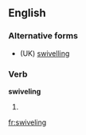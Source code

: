 ==English==

===Alternative forms===
* (UK) [[swivelling]]

===Verb===
'''swiveling'''

# {{context|US}} {{present participle of|swivel}}

[[fr:swiveling]]